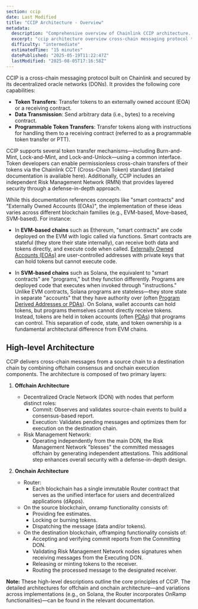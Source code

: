 ```yaml
---
section: ccip
date: Last Modified
title: "CCIP Architecture - Overview"
metadata:
  description: "Comprehensive overview of Chainlink CCIP architecture. Learn about core capabilities, token transfers, data transmission, offchain and onchain components, and security model."
  excerpt: "ccip architecture overview cross-chain messaging protocol token transfers data transmission programmable token transfers risk management network"
  difficulty: "intermediate"
  estimatedTime: "15 minutes"
  datePublished: "2025-05-19T11:22:47Z"
  lastModified: "2025-08-05T17:16:58Z"
---
```



CCIP is a cross-chain messaging protocol built on Chainlink and secured by its decentralized oracle networks (DONs). It provides the following core capabilities:

- **Token Transfers**: Transfer tokens to an externally owned account (EOA) or a receiving contract.
- **Data Transmission**: Send arbitrary data (i.e., bytes) to a receiving contract.
- **Programmable Token Transfers**: Transfer tokens along with instructions for handling them to a receiving contract (referred to as a programmable token transfer or PTT).

CCIP supports several token transfer mechanisms—including Burn-and-Mint, Lock-and-Mint, and Lock-and-Unlock—using a common interface. Token developers can enable permissionless cross-chain transfers of their tokens via the Chainlink CCT (Cross-Chain Token) standard (detailed documentation is available here). Additionally, CCIP includes an independent Risk Management Network (RMN) that provides layered security through a defense-in-depth approach.

<Aside title="Terminology">

While this documentation references concepts like "smart contracts" and "Externally Owned Accounts (EOAs)", the implementation of these ideas varies across different blockchain families (e.g., EVM-based, Move-based, SVM-based). For instance:

- In **EVM-based chains** such as Ethereum, "smart contracts" are code deployed on the EVM with logic called via functions. Smart contracts are stateful (they store their state internally), can receive both data and tokens directly, and execute code when called. [Externally Owned Accounts (EOAs)](https://ethereum.org/en/developers/docs/accounts/#types-of-account) are user-controlled addresses with private keys that can hold tokens but cannot execute code.

- In **SVM-based chains** such as Solana, the equivalent to "smart contracts" are "programs," but they function differently. Programs are deployed code that executes when invoked through "instructions." Unlike EVM contracts, Solana programs are stateless—they store state in separate "accounts" that they have authority over (often [Program Derived Addresses or PDAs](https://solana.com/docs/core/pda)). On Solana, wallet accounts can hold tokens, but programs themselves cannot directly receive tokens. Instead, tokens are held in token accounts (often [PDAs](https://solana.com/docs/core/pda)) that programs can control. This separation of code, state, and token ownership is a fundamental architectural difference from EVM chains.

</Aside>

## High-level Architecture

CCIP delivers cross-chain messages from a source chain to a destination chain by combining offchain consensus and onchain execution components. The architecture is composed of two primary layers:

1. **Offchain Architecture**
   - Decentralized Oracle Network (DON) with nodes that perform distinct roles:
     - Commit: Observes and validates source-chain events to build a consensus-based report.
     - Execution: Validates pending messages and optimizes them for execution on the destination chain.
   - Risk Management Network:
     - Operating independently from the main DON, the Risk Management Network "blesses" the committed messages offchain by generating independent attestations. This additional step enhances overall security with a defense-in-depth design.

1. **Onchain Architecture**
   - Router:
     - Each blockchain has a single immutable Router contract that serves as the unified interface for users and decentralized applications (dApps).
   - On the source blockchain, onramp functionality consists of:
     - Providing fee estimates.
     - Locking or burning tokens.
     - Dispatching the message (data and/or tokens).
   - On the destination blockchain, offramping functionality consists of:
     - Accepting and verifying commit reports from the Committing DON.
     - Validating Risk Management Network nodes signatures when receiving messages from the Executing DON.
     - Releasing or minting tokens to the receiver.
     - Routing the processed message to the designated receiver.

**Note:** These high-level descriptions outline the core principles of CCIP. The detailed architectures for offchain and onchain architecture—and variations across implementations (e.g., on Solana, the Router incorporates OnRamp functionalities)—can be found in the relevant documentation.

<ClickToZoom
  src="/images/ccip/ccip-hl-v1.6.gif"
  alt="CCIP High-Level Architecture"
  style="display: block; margin: 2rem auto; max-height: 60vh; width: auto;"
/>
